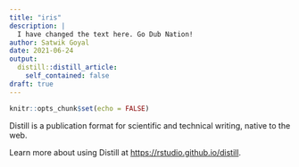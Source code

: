 ```yaml
---
title: "iris"
description: |
  I have changed the text here. Go Dub Nation!
author: Satwik Goyal
date: 2021-06-24
output:
  distill::distill_article:
    self_contained: false
draft: true
---
```



```r
knitr::opts_chunk$set(echo = FALSE)
```

Distill is a publication format for scientific and technical writing, native to the web.

Learn more about using Distill at <https://rstudio.github.io/distill>.


